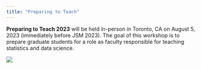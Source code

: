 ```yaml
---
title: "Preparing to Teach"
---
```


**Preparing to Teach 2023** will be held in-person in Toronto, CA on August 5, 2023 (immediately before JSM 2023).
The goal of this workshop is to prepare graduate students for a role as faculty responsible for teaching statistics and data science.

![](images/toronto.jpg)
